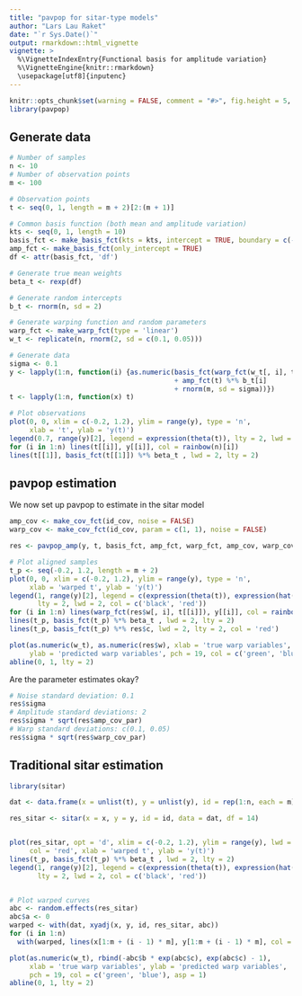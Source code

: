 ```yaml
---
title: "pavpop for sitar-type models"
author: "Lars Lau Raket"
date: "`r Sys.Date()`"
output: rmarkdown::html_vignette
vignette: >
  %\VignetteIndexEntry{Functional basis for amplitude variation}
  %\VignetteEngine{knitr::rmarkdown}
  \usepackage[utf8]{inputenc}
---
```

```r
knitr::opts_chunk$set(warning = FALSE, comment = "#>", fig.height = 5, fig.width = 7)
library(pavpop)
```

## Generate data

```r
# Number of samples
n <- 10 
# Number of observation points
m <- 100 

# Observation points
t <- seq(0, 1, length = m + 2)[2:(m + 1)] 

# Common basis function (both mean and amplitude variation)
kts <- seq(0, 1, length = 10)
basis_fct <- make_basis_fct(kts = kts, intercept = TRUE, boundary = c(-0.2, 1.2))
amp_fct <- make_basis_fct(only_intercept = TRUE)
df <- attr(basis_fct, 'df')

# Generate true mean weights 
beta_t <- rexp(df)

# Generate random intercepts
b_t <- rnorm(n, sd = 2)

# Generate warping function and random parameters
warp_fct <- make_warp_fct(type = 'linear')
w_t <- replicate(n, rnorm(2, sd = c(0.1, 0.05)))

# Generate data
sigma <- 0.1
y <- lapply(1:n, function(i) {as.numeric(basis_fct(warp_fct(w_t[, i], t)) %*% beta_t 
                                         + amp_fct(t) %*% b_t[i] 
                                         + rnorm(m, sd = sigma))}) 
t <- lapply(1:n, function(x) t)

# Plot observations
plot(0, 0, xlim = c(-0.2, 1.2), ylim = range(y), type = 'n', 
     xlab = 't', ylab = 'y(t)')
legend(0.7, range(y)[2], legend = expression(theta(t)), lty = 2, lwd = 2)
for (i in 1:n) lines(t[[i]], y[[i]], col = rainbow(n)[i])
lines(t[[1]], basis_fct(t[[1]]) %*% beta_t , lwd = 2, lty = 2)
```

## pavpop estimation

We now set up pavpop to estimate in the sitar model
```r
amp_cov <- make_cov_fct(id_cov, noise = FALSE)
warp_cov <- make_cov_fct(id_cov, param = c(1, 1), noise = FALSE)

res <- pavpop_amp(y, t, basis_fct, amp_fct, warp_fct, amp_cov, warp_cov, iter = c(10, 10))

# Plot aligned samples
t_p <- seq(-0.2, 1.2, length = m + 2)
plot(0, 0, xlim = c(-0.2, 1.2), ylim = range(y), type = 'n', 
     xlab = 'warped t', ylab = 'y(t)')
legend(1, range(y)[2], legend = c(expression(theta(t)), expression(hat(theta)(t))), 
       lty = 2, lwd = 2, col = c('black', 'red'))
for (i in 1:n) lines(warp_fct(res$w[, i], t[[i]]), y[[i]], col = rainbow(n)[i])
lines(t_p, basis_fct(t_p) %*% beta_t , lwd = 2, lty = 2)
lines(t_p, basis_fct(t_p) %*% res$c, lwd = 2, lty = 2, col = 'red')

plot(as.numeric(w_t), as.numeric(res$w), xlab = 'true warp variables', 
     ylab = 'predicted warp variables', pch = 19, col = c('green', 'blue'), asp = 1)
abline(0, 1, lty = 2)
```

Are the parameter estimates okay?
```r
# Noise standard deviation: 0.1
res$sigma
# Amplitude standard deviations: 2
res$sigma * sqrt(res$amp_cov_par)
# Warp standard deviations: c(0.1, 0.05)
res$sigma * sqrt(res$warp_cov_par)
```

## Traditional sitar estimation

```r
library(sitar)

dat <- data.frame(x = unlist(t), y = unlist(y), id = rep(1:n, each = m))

res_sitar <- sitar(x = x, y = y, id = id, data = dat, df = 14)


plot(res_sitar, opt = 'd', xlim = c(-0.2, 1.2), ylim = range(y), lwd = 2, lty = 2, 
     col = 'red', xlab = 'warped t', ylab = 'y(t)')
lines(t_p, basis_fct(t_p) %*% beta_t , lwd = 2, lty = 2)
legend(1, range(y)[2], legend = c(expression(theta(t)), expression(hat(theta)(t))), 
       lty = 2, lwd = 2, col = c('black', 'red'))


# Plot warped curves
abc <- random.effects(res_sitar)
abc$a <- 0
warped <- with(dat, xyadj(x, y, id, res_sitar, abc))
for (i in 1:n) 
  with(warped, lines(x[1:m + (i - 1) * m], y[1:m + (i - 1) * m], col = rainbow(n)[i]))

plot(as.numeric(w_t), rbind(-abc$b * exp(abc$c), exp(abc$c) - 1), 
     xlab = 'true warp variables', ylab = 'predicted warp variables', 
     pch = 19, col = c('green', 'blue'), asp = 1)
abline(0, 1, lty = 2)

```
